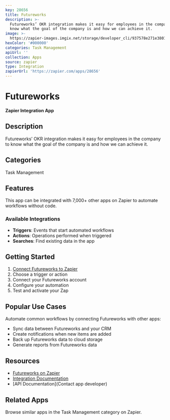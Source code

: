 ```yaml
---
key: 28656
title: Futureworks
description: >-
  Futureworks’ OKR integration makes it easy for employees in the company to
  know what the goal of the company is and how we can achieve it.
image: >-
  https://zapier-images.imgix.net/storage/developer_cli/937578e271e3801d921d4cb7f3c54a04.png?auto=format%2Ccompress&ixlib=python-3.0.0&q=50
hexColor: '#000000'
categories: Task Management
apiUrl: ''
collection: Apps
source: zapier
type: Integration
zapierUrl: 'https://zapier.com/apps/28656'
---
```

# Futureworks

**Zapier Integration App**

## Description

Futureworks’ OKR integration makes it easy for employees in the company to know what the goal of the company is and how we can achieve it.

## Categories

Task Management

## Features

This app can be integrated with 7,000+ other apps on Zapier to automate workflows without code.

### Available Integrations

- **Triggers**: Events that start automated workflows
- **Actions**: Operations performed when triggered
- **Searches**: Find existing data in the app

## Getting Started

1. [Connect Futureworks to Zapier](https://zapier.com/apps/28656)
2. Choose a trigger or action
3. Connect your Futureworks account
4. Configure your automation
5. Test and activate your Zap

## Popular Use Cases

Automate common workflows by connecting Futureworks with other apps:

- Sync data between Futureworks and your CRM
- Create notifications when new items are added
- Back up Futureworks data to cloud storage
- Generate reports from Futureworks data

## Resources

- [Futureworks on Zapier](https://zapier.com/apps/28656)
- [Integration Documentation](https://zapier.com/apps/28656/integrations)
- [API Documentation](Contact app developer)

## Related Apps

Browse similar apps in the Task Management category on Zapier.
